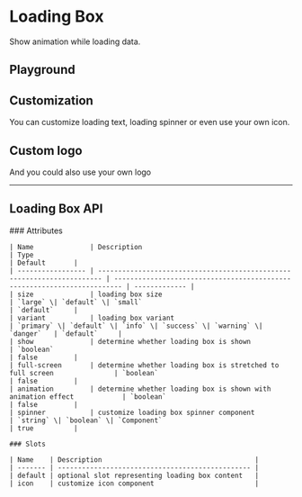 
<Meta of={LoadingBoxStories} />

# Loading Box

Show animation while loading data.

<Canvas of={LoadingBoxStories.Component} />

## Playground

<Controls of={LoadingBoxStories.Component} />

## Customization

You can customize loading text, loading spinner or even use your own icon.

<Canvas withToolbar={true} of={LoadingBoxStories.WithIcon} />

## Custom logo

And you could also use your own logo

<Canvas withToolbar={true} of={LoadingBoxStories.CustomLogo} />

---

## Loading Box API

<div style={{ marginTop: '30px' }}>
	### Attributes

    | Name              | Description                                                             | Type                                                                     | Default       |
    | ----------------- | ----------------------------------------------------------------------- | ------------------------------------------------------------------------ | ------------- |
    | size              | loading box size                                                        | `large` \| `default` \| `small`                                          | `default`     |
    | variant           | loading box variant                                                     | `primary` \| `default` \| `info` \| `success` \| `warning` \| `danger`   | `default`     |
    | show              | determine whether loading box is shown                                  | `boolean`                                                                | false         |
    | full-screen       | determine whether loading box is stretched to full screen               | `boolean`                                                                | false         |
    | animation         | determine whether loading box is shown with animation effect            | `boolean`                                                                | false         |
    | spinner           | customize loading box spinner component                                 | `string` \| `boolean` \| `Component`                                     | true          |

    ### Slots

    | Name    | Description                                      |
    | ------- | ------------------------------------------------ |
    | default | optional slot representing loading box content   |
    | icon    | customize icon component                         |

</div>
